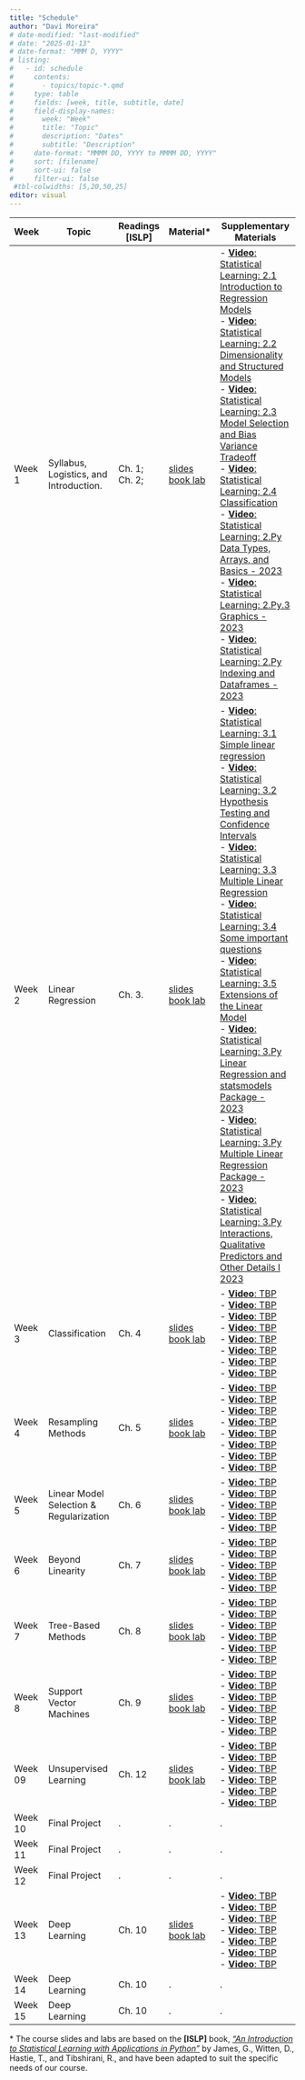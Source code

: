 ```yaml
---
title: "Schedule"
author: "Davi Moreira"
# date-modified: "last-modified"
# date: "2025-01-13"
# date-format: "MMM D, YYYY"
# listing:
#   - id: schedule
#     contents:
#       - topics/topic-*.qmd
#     type: table
#     fields: [week, title, subtitle, date]
#     field-display-names:
#       week: "Week"
#       title: "Topic"
#       description: "Dates"
#       subtitle: "Description"
#     date-format: "MMMM DD, YYYY to MMMM DD, YYYY"
#     sort: [filename]
#     sort-ui: false
#     filter-ui: false
 #tbl-colwidths: [5,20,50,25]
editor: visual
---
```



| Week  | Topic                                         | Readings [ISLP] |Material*   | Supplementary Materials                                               | 
|-------|-----------------------------------------------|------------|------------|------------------------------------------------------------------------------------------------------------------------------------------|
| Week 1| Syllabus, Logistics, and Introduction. | Ch. 1; Ch. 2; | [slides](/lecture_slides/01_introduction/01_introduction.html){target="_blank"}<br>[book lab](https://colab.research.google.com/github/intro-stat-learning/ISLP_labs/blob/v2.2/Ch02-statlearn-lab.ipynb){target="_blank"} | - [**Video**: Statistical Learning: 2.1 Introduction to Regression Models](https://www.youtube.com/watch?v=ox0cKk7h4o0&list=PLoROMvodv4rOzrYsAxzQyHb8n_RWNuS1e&index=5){target="_blank"}<br>- [**Video**: Statistical Learning: 2.2 Dimensionality and Structured Models](https://www.youtube.com/watch?v=uFwbrdvrAJs&list=PLoROMvodv4rOzrYsAxzQyHb8n_RWNuS1e&index=5){target="_blank"}<br>- [**Video**: Statistical Learning: 2.3 Model Selection and Bias Variance Tradeoff](https://www.youtube.com/watch?v=pvcEQfcO3pk&list=PLoROMvodv4rOzrYsAxzQyHb8n_RWNuS1e&index=6){target="_blank"}<br>- [**Video**: Statistical Learning: 2.4 Classification](https://www.youtube.com/watch?v=BMJQ3LQ_QKU&list=PLoROMvodv4rOzrYsAxzQyHb8n_RWNuS1e&index=7){target="_blank"}<br>- [**Video**: Statistical Learning: 2.Py Data Types, Arrays, and Basics - 2023](https://www.youtube.com/watch?v=Cv1sx_HNRHM&list=PLoROMvodv4rNHU1-iPeDRH-J0cL-CrIda&index=3){target="_blank"}<br>- [**Video**: Statistical Learning: 2.Py.3 Graphics - 2023](https://www.youtube.com/watch?v=JykmuvCY130&list=PLoROMvodv4rNHU1-iPeDRH-J0cL-CrIda&index=4){target="_blank"}<br>- [**Video**: Statistical Learning: 2.Py Indexing and Dataframes - 2023](https://www.youtube.com/watch?v=Zcb-1JmmO_U&list=PLoROMvodv4rNHU1-iPeDRH-J0cL-CrIda&index=5){target="_blank"}|         
| Week 2| Linear Regression             | Ch. 3. | [slides](/lecture_slides/03_linear_regression/03_linear_regression.html){target="_blank"}<br>[book lab](#){target="_blank"}    | - [**Video**: Statistical Learning: 3.1 Simple linear regression](https://www.youtube.com/watch?v=vCHtY6Me5FI&list=PLoROMvodv4rOzrYsAxzQyHb8n_RWNuS1e&index=9){target="_blank"}<br>- [**Video**: Statistical Learning: 3.2 Hypothesis Testing and Confidence Intervals](https://www.youtube.com/watch?v=3GiWpRfkSjc&list=PLoROMvodv4rOzrYsAxzQyHb8n_RWNuS1e&index=10){target="_blank"}<br>- [**Video**: Statistical Learning: 3.3 Multiple Linear Regression](https://www.youtube.com/watch?v=o9hoLdylWKo&list=PLoROMvodv4rOzrYsAxzQyHb8n_RWNuS1e&index=11){target="_blank"}<br>- [**Video**: Statistical Learning: 3.4 Some important questions](https://www.youtube.com/watch?v=50sv4UTjE90&list=PLoROMvodv4rOzrYsAxzQyHb8n_RWNuS1e&index=12){target="_blank"}<br>- [**Video**: Statistical Learning: 3.5 Extensions of the Linear Model](https://www.youtube.com/watch?v=dEBQmiXv9fk&list=PLoROMvodv4rOzrYsAxzQyHb8n_RWNuS1e&index=13){target="_blank"}<br>- [**Video**: Statistical Learning: 3.Py Linear Regression and statsmodels Package - 2023](https://www.youtube.com/watch?v=mKalBNrxToU&list=PLoROMvodv4rNHU1-iPeDRH-J0cL-CrIda&index=6){target="_blank"}<br>- [**Video**: Statistical Learning: 3.Py Multiple Linear Regression Package - 2023](https://www.youtube.com/watch?v=pGOr3HZhUZQ&list=PLoROMvodv4rNHU1-iPeDRH-J0cL-CrIda&index=7){target="_blank"}<br>- [**Video**: Statistical Learning: 3.Py Interactions, Qualitative Predictors and Other Details I 2023](https://www.youtube.com/watch?v=d0K2mDclyXM&list=PLoROMvodv4rNHU1-iPeDRH-J0cL-CrIda&index=8){target="_blank"}|
| Week 3| Classification                   | Ch. 4 | [slides](/lecture_slides/04_classification/04_classification.html){target="_blank"}<br>[book lab](#){target="_blank"}    | - [**Video**: TBP](#){target="_blank"}<br>- [**Video**: TBP](#){target="_blank"}<br>- [**Video**: TBP](#){target="_blank"}<br>- [**Video**: TBP](#){target="_blank"}<br>- [**Video**: TBP](#){target="_blank"}<br>- [**Video**: TBP](#){target="_blank"}<br>- [**Video**: TBP](#){target="_blank"}<br>- [**Video**: TBP](#){target="_blank"} | 
|Week 4| Resampling Methods                   | Ch. 5 | [slides](/lecture_slides/05_resampling_methods/05_resampling_methods.html){target="_blank"}<br>[book lab](#){target="_blank"}    | - [**Video**: TBP](#){target="_blank"}<br>- [**Video**: TBP](#){target="_blank"}<br>- [**Video**: TBP](#){target="_blank"}<br>- [**Video**: TBP](#){target="_blank"}<br>- [**Video**: TBP](#){target="_blank"}<br>- [**Video**: TBP](#){target="_blank"}<br>- [**Video**: TBP](#){target="_blank"}<br>- [**Video**: TBP](#){target="_blank"} |
|Week 5| Linear Model Selection & Regularization    | Ch. 6 | [slides](/lecture_slides/06_model_selection/06_model_selection.html){target="_blank"}<br>[book lab](#){target="_blank"}    | - [**Video**: TBP](#){target="_blank"}<br>- [**Video**: TBP](#){target="_blank"}<br>- [**Video**: TBP](#){target="_blank"}<br>- [**Video**: TBP](#){target="_blank"}<br>- [**Video**: TBP](#){target="_blank"}  |                      
|Week 6| Beyond Linearity           | Ch. 7 | [slides](/lecture_slides/07_beyond_linearity/07_beyond_linearity.html){target="_blank"}<br>[book lab](#){target="_blank"}  | - [**Video**: TBP](#){target="_blank"}<br>- [**Video**: TBP](#){target="_blank"}<br>- [**Video**: TBP](#){target="_blank"}<br>- [**Video**: TBP](#){target="_blank"}<br>- [**Video**: TBP](#){target="_blank"} |               
|Week 7| Tree-Based Methods              | Ch. 8 | [slides](/lecture_slides/08_tree_based_methods/08_tree_based_methods.html){target="_blank"}<br>[book lab](#){target="_blank"}    | - [**Video**: TBP](#){target="_blank"}<br>- [**Video**: TBP](#){target="_blank"}<br>- [**Video**: TBP](#){target="_blank"}<br>- [**Video**: TBP](#){target="_blank"}<br>- [**Video**: TBP](#){target="_blank"}<br>- [**Video**: TBP](#){target="_blank"} |                      
|Week 8| Support Vector Machines | Ch. 9 | [slides](/lecture_slides/09_support_vector_machines/09_support_vector_machines.html){target="_blank"}<br>[book lab](#){target="_blank"} | - [**Video**: TBP](#){target="_blank"}<br>- [**Video**: TBP](#){target="_blank"}<br>- [**Video**: TBP](#){target="_blank"}<br>- [**Video**: TBP](#){target="_blank"}<br>- [**Video**: TBP](#){target="_blank"}<br>- [**Video**: TBP](#){target="_blank"}   |               
|Week 09| Unsupervised Learning         | Ch. 12 | [slides](/lecture_slides/12_unsupervised_learning/12_unsupervised_learning.html){target="_blank"}<br>[book lab](#){target="_blank"}   | - [**Video**: TBP](#){target="_blank"}<br>- [**Video**: TBP](#){target="_blank"}<br>- [**Video**: TBP](#){target="_blank"}<br>- [**Video**: TBP](#){target="_blank"}<br>- [**Video**: TBP](#){target="_blank"}<br>- [**Video**: TBP](#){target="_blank"} |                      
|Week 10| Final Project          | . | . | . | 
|Week 11| Final Project          | . | . | . | 
|Week 12| Final Project          | . | . | . | 
|Week 13| Deep Learning          | Ch. 10 | [slides](/lecture_slides/10_deep_learning/10_deep_learning.html){target="_blank"}<br>[book lab](#){target="_blank"}   | - [**Video**: TBP](#){target="_blank"}<br>- [**Video**: TBP](#){target="_blank"}<br>- [**Video**: TBP](#){target="_blank"}<br>- [**Video**: TBP](#){target="_blank"}<br>- [**Video**: TBP](#){target="_blank"}<br>- [**Video**: TBP](#){target="_blank"}<br>- [**Video**: TBP](#){target="_blank"}  |           
|Week 14| Deep Learning          | Ch. 10 | .   | . | 
|Week 15| Deep Learning          | Ch. 10 | .   | . | 



\* The course slides and labs are based on the **[ISLP]** book, *["An Introduction to Statistical Learning with Applications in Python"](https://www.statlearning.com/){target="_blank"}* by James, G., Witten, D., Hastie, T., and Tibshirani, R., and have been adapted to suit the specific needs of our course.

